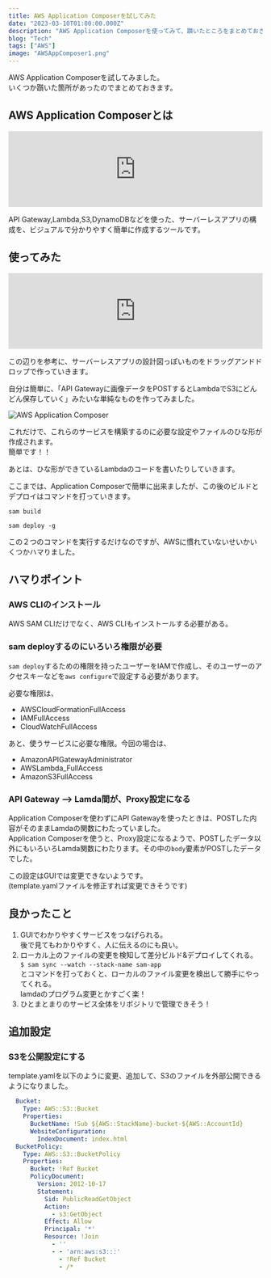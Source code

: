 ```yaml
---
title: AWS Application Composerを試してみた
date: "2023-03-10T01:00:00.000Z"
description: "AWS Application Composerを使ってみて、躓いたところをまとめておきます。"
blog: "Tech"
tags: ["AWS"]
image: "AWSAppComposer1.png"
---
```


AWS Application Composerを試してみました。  
いくつか躓いた箇所があったのでまとめておきます。

## AWS Application Composerとは

<iframe title="サーバーレスアプリケーションを視覚的に構成する – AWS Application Composer – Amazon Web Services" src="https://hatenablog-parts.com/embed?url=https://aws.amazon.com/jp/application-composer/" style="width:100%;height:150px; max-width:600px; margin-left:auto; margin-right:auto;" frameborder="0" scrolling="no" loading="lazy"></iframe>

API Gateway,Lambda,S3,DynamoDBなどを使った、サーバーレスアプリの構成を、ビジュアルで分かりやすく簡単に作成するツールです。

## 使ってみた

<iframe title="AWS Application Composerを使ってサーバーレスアプリを作ってみた - Qiita" src="https://hatenablog-parts.com/embed?url=https://qiita.com/afukui/items/a41b1a688c5d7fd592b2" style="width:100%;height:150px; max-width:600px; margin-left:auto; margin-right:auto;" frameborder="0" scrolling="no" loading="lazy"></iframe>

この辺りを参考に、サーバーレスアプリの設計図っぽいものをドラッグアンドドロップで作っていきます。

自分は簡単に、「API Gatewayに画像データをPOSTするとLambdaでS3にどんどん保存していく」みたいな単純なものを作ってみました。

![AWS Application Composer](AWSAppComposer2.png)

これだけで、これらのサービスを構築するのに必要な設定やファイルのひな形が作成されます。  
簡単です！！

あとは、ひな形ができているLambdaのコードを書いたりしていきます。

ここまでは、Application Composerで簡単に出来ましたが、この後のビルドとデプロイはコマンドを打っていきます。

```
sam build
```
```
sam deploy -g
```
この２つのコマンドを実行するだけなのですが、AWSに慣れていないせいかいくつかハマりました。

## ハマりポイント

### AWS CLIのインストール

AWS SAM CLIだけでなく、AWS CLIもインストールする必要がある。

### sam deployするのにいろいろ権限が必要

`sam deploy`するための権限を持ったユーザーをIAMで作成し、そのユーザーのアクセスキーなどを`aws configure`で設定する必要があります。

必要な権限は、
* AWSCloudFormationFullAccess
* IAMFullAccess
* CloudWatchFullAccess

あと、使うサービスに必要な権限。今回の場合は、
* AmazonAPIGatewayAdministrator
* AWSLambda_FullAccess
* AmazonS3FullAccess

### API Gateway —> Lamda間が、Proxy設定になる

Application Composerを使わずにAPI Gatewayを使ったときは、POSTした内容がそのままLamdaの関数にわたっていました。  
Application Composerを使うと、Proxy設定になるようで、POSTしたデータ以外にもいろいろLamda関数にわたります。その中の`body`要素がPOSTしたデータでした。

この設定はGUIでは変更できないようです。  
(template.yamlファイルを修正すれば変更できそうです)

## 良かったこと

1. GUIでわかりやすくサービスをつなげられる。  
    後で見てもわかりやすく、人に伝えるのにも良い。
2. ローカル上のファイルの変更を検知して差分ビルド&デプロイしてくれる。  
   `$ sam sync --watch --stack-name sam-app`  
   とコマンドを打っておくと、ローカルのファイル変更を検出して勝手にやってくれる。  
   lamdaのプログラム変更とかすごく楽！
3. ひとまとまりのサービス全体をリポジトリで管理できそう！

## 追加設定

### S3を公開設定にする

template.yamlを以下のように変更、追加して、S3のファイルを外部公開できるようになりました。

```yaml
  Bucket:
    Type: AWS::S3::Bucket
    Properties:
      BucketName: !Sub ${AWS::StackName}-bucket-${AWS::AccountId}
      WebsiteConfiguration:
        IndexDocument: index.html
  BucketPolicy:
    Type: AWS::S3::BucketPolicy
    Properties:
      Bucket: !Ref Bucket
      PolicyDocument:
        Version: 2012-10-17
        Statement:
          Sid: PublicReadGetObject
          Action:
            - s3:GetObject
          Effect: Allow
          Principal: '*'
          Resource: !Join
            - ''
            - - 'arn:aws:s3:::'
              - !Ref Bucket
              - /*
```
